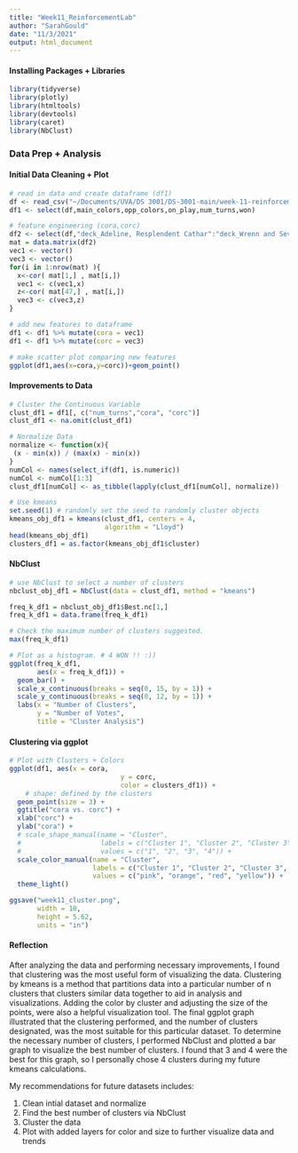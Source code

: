 ---
title: "Week11_ReinforcementLab"
author: "SarahGould"
date: "11/3/2021"
output: html_document
---

#### Installing Packages + Libraries

```{r, include=FALSE}
library(tidyverse)
library(plotly)
library(htmltools)
library(devtools)
library(caret)
library(NbClust)
```

### Data Prep + Analysis

#### Initial Data Cleaning + Plot

```{r, mesage=FALSE}
# read in data and create dataframe (df1)
df <- read_csv("~/Documents/UVA/DS 3001/DS-3001-main/week-11-reinforcement-lab/data-summary.csv")
df1 <- select(df,main_colors,opp_colors,on_play,num_turns,won)

# feature engineering (cora,corc)
df2 <- select(df,"deck_Adeline, Resplendent Cathar":"deck_Wrenn and Seven")
mat = data.matrix(df2)
vec1 <- vector()
vec3 <- vector()
for(i in 1:nrow(mat) ){
  x<-cor( mat[1,] , mat[i,])
  vec1 <- c(vec1,x)
  z<-cor( mat[47,] , mat[i,])
  vec3 <- c(vec3,z)
}

# add new features to dataframe
df1 <- df1 %>% mutate(cora = vec1)
df1 <- df1 %>% mutate(corc = vec3)

# make scatter plot comparing new features
ggplot(df1,aes(x=cora,y=corc))+geom_point()
```

#### Improvements to Data

```{r}
# Cluster the Continuous Variable
clust_df1 = df1[, c("num_turns","cora", "corc")]
clust_df1 <- na.omit(clust_df1)

# Normalize Data
normalize <- function(x){
 (x - min(x)) / (max(x) - min(x))
}
numCol <- names(select_if(df1, is.numeric))
numCol <- numCol[1:3]
clust_df1[numCol] <- as_tibble(lapply(clust_df1[numCol], normalize))

# Use kmeans
set.seed(1) # randomly set the seed to randomly cluster objects
kmeans_obj_df1 = kmeans(clust_df1, centers = 4, 
                        algorithm = "Lloyd")
head(kmeans_obj_df1)
clusters_df1 = as.factor(kmeans_obj_df1$cluster)
```

#### NbClust

```{r}
# use NbClust to select a number of clusters
nbclust_obj_df1 = NbClust(data = clust_df1, method = "kmeans")

freq_k_df1 = nbclust_obj_df1$Best.nc[1,]
freq_k_df1 = data.frame(freq_k_df1)

# Check the maximum number of clusters suggested.
max(freq_k_df1)

# Plot as a histogram. # 4 WON !! :))
ggplot(freq_k_df1,
       aes(x = freq_k_df1)) +
  geom_bar() +
  scale_x_continuous(breaks = seq(0, 15, by = 1)) +
  scale_y_continuous(breaks = seq(0, 12, by = 1)) +
  labs(x = "Number of Clusters",
       y = "Number of Votes",
       title = "Cluster Analysis")
```

#### Clustering via ggplot

```{r}
# Plot with Clusters + Colors
ggplot(df1, aes(x = cora, 
                            y = corc,
                            color = clusters_df1)) + 
    # shape: defined by the clusters
  geom_point(size = 3) +
  ggtitle("cora vs. corc") +
  xlab("corc") +
  ylab("cora") +
  # scale_shape_manual(name = "Cluster", 
  #                    labels = c("Cluster 1", "Cluster 2", "Cluster 3", "Cluster 4"),
  #                    values = c("1", "2", "3", "4")) +
  scale_color_manual(name = "Cluster",
                     labels = c("Cluster 1", "Cluster 2", "Cluster 3", "Cluster 4"),
                     values = c("pink", "orange", "red", "yellow")) +
  theme_light()

ggsave("week11_cluster.png", 
       width = 10, 
       height = 5.62, 
       units = "in")

```


#### Reflection

After analyzing the data and performing necessary improvements, I found that clustering was the most useful form of visualizing the data. Clustering by kmeans is a method that partitions data into a particular number of n clusters that clusters similar data together to aid in analysis and visualizations. Adding the color by cluster and adjusting the size of the points, were also a helpful visualization tool. The final ggplot graph illustrated that the clustering performed, and the number of clusters designated, was the most suitable for this particular dataset. 
To determine the necessary number of clusters, I performed NbClust and plotted  a bar graph to visualize the best number of clusters. I found that 3 and 4 were the best for this graph, so I personally chose 4 clusters during my future kmeans calculations.

My recommendations for future datasets includes:

1. Clean intial dataset and normalize
2. Find the best number of clusters via NbClust
3. Cluster the data
4. Plot with added layers for color and size to further visualize data and trends

